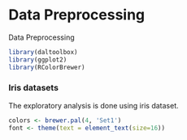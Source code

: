 # Data Preprocessing
Data Preprocessing


```r
library(daltoolbox)
library(ggplot2)
library(RColorBrewer)
```

### Iris datasets
The exploratory analysis is done using iris dataset.

```r
colors <- brewer.pal(4, 'Set1')
font <- theme(text = element_text(size=16))
```

